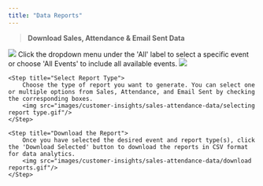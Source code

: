 ```yaml
---
title: "Data Reports"
---
```


> **Download Sales, Attendance & Email Sent Data**

<Steps>
    <Step title="Navigate to the 'Reports' Panel">
        <img src="images/customer-insights/sales-attendance-data/report panel.gif"/>
    </Step>
    <Step title="Select Event">
        Click the dropdown menu under the 'All' label to select a specific event or choose 'All Events' to include all available events.
        <img src="images/customer-insights/sales-attendance-data/selecting event.gif"/>
    </Step>

    <Step title="Select Report Type">
        Choose the type of report you want to generate. You can select one or multiple options from Sales, Attendance, and Email Sent by checking the corresponding boxes.
        <img src="images/customer-insights/sales-attendance-data/selecting report type.gif"/>
    </Step>

    <Step title="Download the Report">
        Once you have selected the desired event and report type(s), click the 'Download Selected' button to download the reports in CSV format for data analytics.
        <img src="images/customer-insights/sales-attendance-data/download reports.gif"/>
    </Step>

</Steps>
